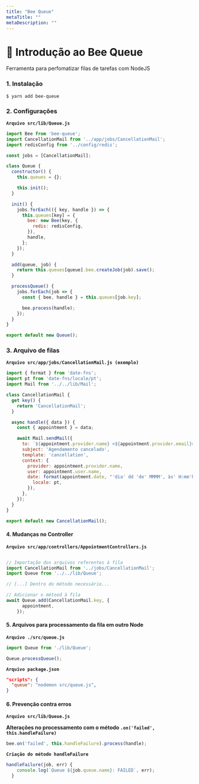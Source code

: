 ```yaml
---
title: "Bee Queue"
metaTitle: ""
metaDescription: ""
---
```


# 🐝 Introdução ao Bee Queue
Ferramenta para perfomatizar filas de tarefas com NodeJS

### 1. Instalação
`$ yarn add bee-queue`

### 2. Configurações

**`Arquivo src/lib/Queue.js`**

```js
import Bee from 'bee-queue';
import CancellationMail from '../app/jobs/CancellationMail';
import redisConfig from '../config/redis';

const jobs = [CancellationMail];

class Queue {
  constructor() {
    this.queues = {};

    this.init();
  }

  init() {
    jobs.forEach(({ key, handle }) => {
      this.queues[key] = {
        bee: new Bee(key, {
          redis: redisConfig,
        }),
        handle,
      };
    });
  }

  add(queue, job) {
    return this.queues[queue].bee.createJob(job).save();
  }

  processQueue() {
    jobs.forEach(job => {
      const { bee, handle } = this.queues[job.key];

      bee.process(handle);
    });
  }
}

export default new Queue();
```

### 3. Arquivo de filas

**`Arquivo src/app/jobs/CancellationMail.js (exemplo)`**

```js
import { format } from 'date-fns';
import pt from 'date-fns/locale/pt';
import Mail from '../../lib/Mail';

class CancellationMail {
  get key() {
    return 'CancellationMail';
  }

  async handle({ data }) {
    const { appointment } = data;

    await Mail.sendMail({
      to: `${appointment.provider.name} <${appointment.provider.email}>`,           // Conteúdo
      subject: 'Agendamento cancelado',                                             // transferido
      template: 'cancellation',                                                     // do controller
      context: {                                                                    // AppointmentController.js
        provider: appointment.provider.name,                                        //
        user: appointment.user.name,                                                // Aqui será tratado
        date: format(appointment.date, "'dia' dd 'de' MMMM', às' H:mm'h'", {        // a fila para envio de
          locale: pt,                                                               // e-mail referente a
        }),                                                                         // um cancelamento.
      },
    });
  }
}

export default new CancellationMail();

```

#### 4. Mudanças no Controller

**`Arquivo src/app/controllers/AppointmentControllers.js`**

```js

// Importação dos arquivos referentes à fila
import CancellationMail from '../jobs/CancellationMail';
import Queue from '../../lib/Queue';

// [...] Dentro do método necessário...

// Adicionar o métood à fila
await Queue.add(CancellationMail.key, {
      appointment,
    });
```

#### 5. Arquivos para processamento da fila em outro Node

**`Arquivo ./src/queue.js`**

```js
import Queue from './lib/Queue';

Queue.processQueue();
```

**`Arquivo package.json`**

```json
"scripts": {
  "queue": "nodemon src/queue.js",
}
```

#### 6. Prevenção contra erros

**`Arquivo src/lib/Queue.js`**

**Alterações no processamento com o método `.on('failed', this.handleFailure)`**

```js
bee.on('failed', this.handleFailure).process(handle);
```

**`Criação do método handleFailure`**

```js
handleFailure(job, err) {
    console.log(`Queue ${job.queue.name}: FAILED`, err);
  }
```
